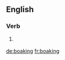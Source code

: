 ==English==

===Verb===
{{head|en}}

# {{context|Scotland|lang=en}} {{present participle of|boak}}

[[de:boaking]]
[[fr:boaking]]